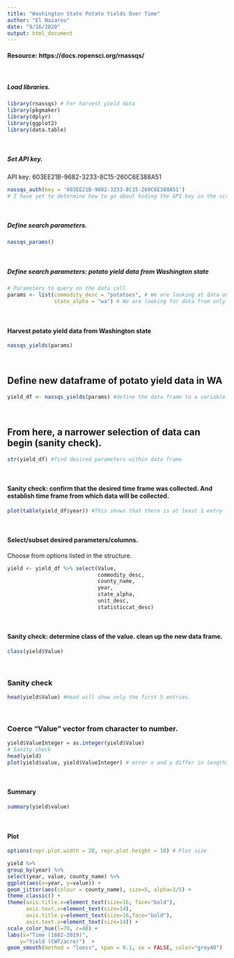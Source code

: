 ```yaml
---
title: "Washington State Potato Yields Over Time"
author: "El Nazarov"
date: "9/16/2020"
output: html_document
---
```


  

#### Resource: https://docs.ropensci.org/rnassqs/  
</br>  

##### Load libraries.  
```r
library(rnassqs) # For harvest yield data
library(pkgmaker)
library(dplyr)
library(ggplot2)
library(data.table)
```  
</br>  

##### Set API key. 
API key: 603EE21B-9682-3233-8C15-260C6E388A51
```r
nassqs_auth(key = '603EE21B-9682-3233-8C15-260C6E388A51')
# I have yet to determine how to go about hiding the API key in the script itself.
```
</br>  

##### Define search parameters.
```r
nassqs_params()
```
</br>

##### Define search parameters: potato yield data from Washington state
```r
# Parameters to query on the data call
params <- list(commodity_desc = "potatoes", # We are looking at data on potatoes
               state_alpha = "wa") # We are looking for data from only Washington State
```
</br>

#### Harvest potato yield data from Washington state
```r
nassqs_yields(params) 
```
</br>

## Define new dataframe  of potato yield data in WA
```r
yield_df <- nassqs_yields(params) #define the data frame to a variable
```
</br>

## From here, a narrower selection of data can begin (sanity check). 
```r
str(yield_df) #find desired parameters within data frame
```
</br>

#### Sanity check: confirm that the desired time frame was collected. And establish time frame from which data will be collected.
```r
plot(table(yield_df$year)) #This shows that there is at least 1 entry for each year the data is available, 1882-2019.
```
</br>

#### Select/subset desired parameters/columns.  
Choose from options listed in the structure.
```r
yield <- yield_df %>% select(Value, 
                             commodity_desc, 
                             county_name,
                             year, 
                             state_alpha,
                             unit_desc,
                             statisticcat_desc) 
```
</br>

#### Sanity check: determine class of the value. clean up the new data frame.
```r
class(yield$Value)
```
</br>

### Sanity check
```r
head(yield$Value) #Head will show only the first 5 entries.
```
</br>

### Coerce "Value" vector from character to number.
```r
yield$ValueInteger = as.integer(yield$Value) 
# Sanity check
head(yield)
plot(yield$value, yield$ValueInteger) # error x and y differ in lengths
```
</br>

#### Summary
```r
summary(yield$value)
```
</br>

#### Plot
```r
options(repr.plot.width = 20, repr.plot.height = 10) # Plot size

yield %>%
group_by(year) %>%
select(year, value, county_name) %>%
ggplot(aes(x=year, y=value)) +
geom_jitter(aes(colour = county_name), size=5, alpha=3/5) +
theme_classic() + 
theme(axis.title.x=element_text(size=16, face="bold"),
      axis.text.x=element_text(size=14),
      axis.title.y=element_text(size=16,face="bold"),
      axis.text.y=element_text(size=14)) +
scale_color_hue(l=70, c=40) +
labs(x="Time (1882-2019)",
    y="Yield (CWT/acre)")  +
geom_smooth(method = "loess", span = 0.1, se = FALSE, color="grey40")
```